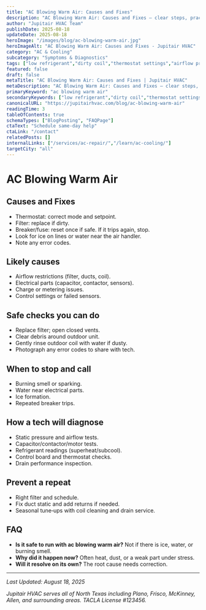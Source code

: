 ```yaml
---
title: "AC Blowing Warm Air: Causes and Fixes"
description: "AC Blowing Warm Air: Causes and Fixes — clear steps, practical detail, and when to call a pro in North Texas."
author: "Jupitair HVAC Team"
publishDate: 2025-08-18
updateDate: 2025-08-18
heroImage: "/images/blog/ac-blowing-warm-air.jpg"
heroImageAlt: "AC Blowing Warm Air: Causes and Fixes - Jupitair HVAC"
category: "AC & Cooling"
subcategory: "Symptoms & Diagnostics"
tags: ["low refrigerant","dirty coil","thermostat settings","airflow problems"]
featured: false
draft: false
metaTitle: "AC Blowing Warm Air: Causes and Fixes | Jupitair HVAC"
metaDescription: "AC Blowing Warm Air: Causes and Fixes — clear steps, practical detail, and when to call a pro in North Texas."
primaryKeyword: "ac blowing warm air"
secondaryKeywords: ["low refrigerant","dirty coil","thermostat settings","airflow problems"]
canonicalURL: "https://jupitairhvac.com/blog/ac-blowing-warm-air"
readingTime: 3
tableOfContents: true
schemaTypes: ["BlogPosting", "FAQPage"]
ctaText: "Schedule same-day help"
ctaLink: "/contact"
relatedPosts: []
internalLinks: ["/services/ac-repair/","/learn/ac-cooling/"]
targetCity: "all"
---
```



# AC Blowing Warm Air



## Causes and Fixes
- Thermostat: correct mode and setpoint.
- Filter: replace if dirty.
- Breaker/fuse: reset once if safe. If it trips again, stop.
- Look for ice on lines or water near the air handler.
- Note any error codes.



<BlogCTA variant="inline" />

## Likely causes
- Airflow restrictions (filter, ducts, coil).
- Electrical parts (capacitor, contactor, sensors).
- Charge or metering issues.
- Control settings or failed sensors.


## Safe checks you can do
- Replace filter; open closed vents.
- Clear debris around outdoor unit.
- Gently rinse outdoor coil with water if dusty.
- Photograph any error codes to share with tech.


## When to stop and call
- Burning smell or sparking.
- Water near electrical parts.
- Ice formation.
- Repeated breaker trips.


## How a tech will diagnose
- Static pressure and airflow tests.
- Capacitor/contactor/motor tests.
- Refrigerant readings (superheat/subcool).
- Control board and thermostat checks.
- Drain performance inspection.


## Prevent a repeat
- Right filter and schedule.
- Fix duct static and add returns if needed.
- Seasonal tune‑ups with coil cleaning and drain service.


## FAQ
- **Is it safe to run with ac blowing warm air?** Not if there is ice, water, or burning smell.
- **Why did it happen now?** Often heat, dust, or a weak part under stress.
- **Will it resolve on its own?** The root cause needs correction.

---

<BlogCTA variant="end" />

*Last Updated: August 18, 2025*

*Jupitair HVAC serves all of North Texas including Plano, Frisco, McKinney, Allen, and surrounding areas. TACLA License #123456.*
